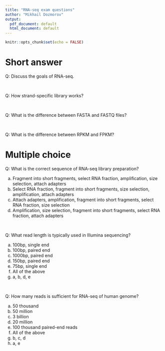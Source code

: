 ```yaml
---
title: "RNA-seq exam questions"
author: "Mikhail Dozmorov"
output:
  pdf_document: default
  html_document: default
---
```


```r
knitr::opts_chunk$set(echo = FALSE)
```


# Short answer

Q: Discuss the goals of RNA-seq.

&nbsp;

Q: How strand-specific library works?

&nbsp;

Q: What is the difference between FASTA and FASTQ files?

&nbsp;

Q: What is the difference between RPKM and FPKM?

# Multiple choice

Q: What is the correct sequence of RNA-seq library preparation?

a. Fragment into short fragments, select RNA fraction, amplification, size selection, attach adapters
b. Select RNA fraction, fragment into short fragments, size selection, amplification, attach adapters
c. Attach adapters, amplification, fragment into short fragments, select RNA fraction, size selection
d. Amplification, size selection, fragment into short fragments, select RNA fraction, attach adapters

&nbsp;

Q: What read length is typically used in Illumina sequencing?

a. 100bp, single end
b. 100bp, paired end
c. 1000bp, paired end
d. 150bp, paired end
e. 75bp, single end
f. All of the above
g. a, b, d, e

&nbsp;

Q: How many reads is sufficient for RNA-seq of human genome?

a. 50 thousand
b. 50 million
c. 3 billion
d. 20 million
e. 100 thousand paired-end reads
f. All of the above
g. b, c, d
h. a, e

